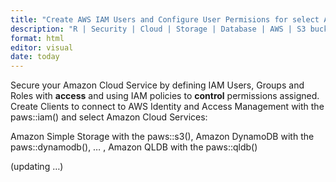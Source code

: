 ```yaml
---
title: "Create AWS IAM Users and Configure User Permisions for select AWS Cloud Services with IAM Policies (with R)"
description: "R | Security | Cloud | Storage | Database | AWS | S3 buckets | dynamoDB | QLDB | paws package"
format: html
editor: visual
date: today
---
```


<!-- Sendinblue Conversations {literal} -->
<script>
    (function(d, w, c) {
        w.SibConversationsID = '643fda89e758061ca338bf4f';
        w[c] = w[c] || function() {
            (w[c].q = w[c].q || []).push(arguments);
        };
        var s = d.createElement('script');
        s.async = true;
        s.src = 'https://conversations-widget.sendinblue.com/sib-conversations.js';
        if (d.head) d.head.appendChild(s);
    })(document, window, 'SibConversations');
</script>
<!-- /Sendinblue Conversations {/literal} -->


Secure your Amazon Cloud Service by defining <span>IAM Users, Groups and Roles</span> with **access** and using <span>IAM policies</span> to **control** permissions assigned. Create <span>Clients</span> to connect to <span>AWS Identity and Access Management</span> with the <span>paws::iam()</span> and select Amazon Cloud Services:

<span>Amazon Simple Storage</span> with the <span>paws::s3()</span>, <span>Amazon DynamoDB</span> with the <span>paws::dynamodb()</span>, ... , <span>Amazon QLDB</span> with the <span>paws::qldb()</span>

<span class="updating">(updating ...)</span>
